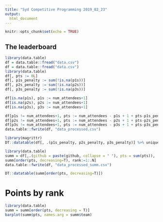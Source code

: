 ```yaml
---
title: "Syd Competitive Programming 2019_02_23"
output:
  html_document
---
```


```r
knitr::opts_chunk$set(echo = TRUE)
```

## The leaderboard


```r
library(data.table)
df = data.table::fread("data.csv")
df = data.table::fread("data.csv")
library(data.table)
df[, pts := 0L]
df[, p1s_penalty := sum(!is.na(p1s))]
df[, p2s_penalty := sum(!is.na(p2s))]
df[, p3s_penalty := sum(!is.na(p3s))]

df[is.na(p1s), p1s := num_attendees+1]
df[is.na(p2s), p2s := num_attendees+1]
df[is.na(p3s), p3s := num_attendees+1]

df[p1s != num_attendees+1, pts := num_attendees - p1s + 1 + pts-p1s_penalty]
df[p2s != num_attendees+1, pts := num_attendees - p2s + 1 + pts-p2s_penalty]
df[p3s != num_attendees+1, pts := num_attendees - p3s + 1 + pts-p3s_penalty]
data.table::fwrite(df, "data_processed.csv")

library(magrittr)
DT::datatable(df[, .(p1s_penalty, p2s_penalty, p3s_penalty)] %>% unique)
```

```r
library(data.table)
summ = df[,.(github = paste(github, collapse = " "), pts = sum(pts)), .(team)]
summ[order(pts, decreasing=T), rank:=1:.N]
data.table::fwrite(df, "data_processed_summ.csv")

DT::datatable(summ[order(pts, decreasing=T)])
```

# Points by rank

```r
library(data.table)
summ = summ[order(pts, decreasing = T)]
barplot(summ$pts, names.arg = summ$team)
```
